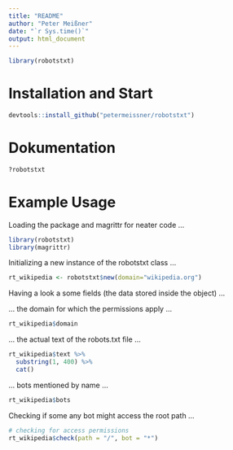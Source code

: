 ```yaml
---
title: "README"
author: "Peter Meißner"
date: "`r Sys.time()`"
output: html_document
---
```


```r
library(robotstxt)
```

# Installation and Start

```r
devtools::install_github("petermeissner/robotstxt")
```



# Dokumentation

```r
?robotstxt
```

# Example Usage

Loading the package and magrittr for neater code  ... 

```r
library(robotstxt)
library(magrittr)
```

Initializing a new instance of the robotstxt class ... 
```r
rt_wikipedia <- robotstxt$new(domain="wikipedia.org")
```


Having a look a some fields (the data stored inside the object) ... 

... the domain for which the permissions apply ... 

```r
rt_wikipedia$domain
```

... the actual text of the robots.txt file ... 

```r
rt_wikipedia$text %>% 
  substring(1, 400) %>% 
  cat()
```

... bots mentioned by name ...

```r
rt_wikipedia$bots
```

Checking if some any bot might access the root path ... 
```r
# checking for access permissions
rt_wikipedia$check(path = "/", bot = "*")
```

